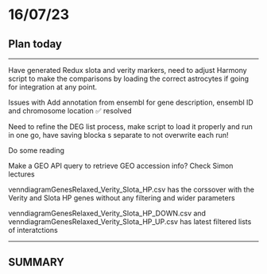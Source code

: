 # 16/07/23

## Plan today

------------------------------------------------------------------------

Have generated Redux slota and verity markers, need to adjust Harmony script to make the comparisons by loading the correct astrocytes if going for integration at any point.

Issues with Add annotation from ensembl for gene description, ensembl ID and chromosome location ✅ resolved

Need to refine the DEG list process, make script to load it properly and run in one go, have saving blocka s separate to not overwrite each run!

Do some reading

Make a GEO API query to retrieve GEO accession info? Check Simon lectures

venndiagramGenesRelaxed_Verity_Slota_HP.csv has the corssover with the Verity and Slota HP genes without any filtering and wider parameters

venndiagramGenesRelaxed_Verity_Slota_HP_DOWN.csv and venndiagramGenesRelaxed_Verity_Slota_HP_UP.csv has latest filtered lists of interatctions

------------------------------------------------------------------------

## SUMMARY
